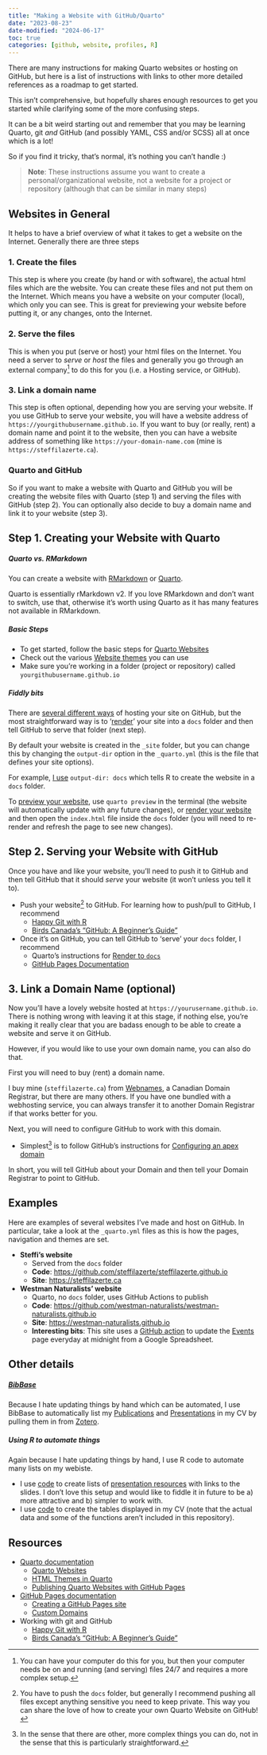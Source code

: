 ```yaml
---
title: "Making a Website with GitHub/Quarto"
date: "2023-08-23"
date-modified: "2024-06-17"
toc: true
categories: [github, website, profiles, R]
---
```


There are many instructions for making Quarto websites or hosting on GitHub, but
here is a list of instructions with links to other more detailed references as
a roadmap to get started. 

This isn't comprehensive, but hopefully shares enough resources to get you started while clarifying some of the more confusing steps. 

It can be a bit weird starting out and remember that you may be learning Quarto, git *and* GitHub (and possibly YAML, CSS and/or SCSS) all at once which is a lot!

So if you find it tricky, that's normal, it's nothing you can't handle :)


> **Note**: These instructions assume you want to create a personal/organizational website,
> not a website for a project or repository (although that can be similar in many steps)


## Websites in General

It helps to have a brief overview of what it takes to get a website on the Internet.
Generally there are three steps

### 1. Create the files

This step is where you create (by hand or with software), the actual html files
which are the website. You can create these files and not put them on the Internet.
Which means you have a website on your computer (local), which only you can see.
This is great for previewing your website before putting it, or any changes, onto the Internet.

### 2. Serve the files

This is when you put (serve or host) your html files on the Internet. 
You need a server to *serve* or *host* the files and generally you go through 
an external company[^1] to do this for you (i.e. a Hosting service, or GitHub). 

[^1]: You can have your computer do this for you, but then your computer needs
be on and running (and serving) files 24/7 and requires a more complex setup.

### 3. Link a domain name

This step is often optional, depending how you are serving your website.
If you use GitHub to serve your website, you will have a website address of `https://yourgithubusername.github.io`.
If you want to buy (or really, rent) a domain name and point it to the website,
then you can have a website address of something like `https://your-domain-name.com`
(mine is `https://steffilazerte.ca`). 

### Quarto and GitHub

So if you want to make a website with Quarto and GitHub you will be 
creating the website files with Quarto (step 1) and serving the files with GitHub (step 2).
You can optionally also decide to buy a domain name and link it to your website (step 3). 


## Step 1. Creating your Website with Quarto

##### Quarto vs. RMarkdown

You can create a website with [RMarkdown](https://bookdown.org/yihui/rmarkdown/rmarkdown-site.html)
or [Quarto](https://quarto.org/docs/websites/). 

Quarto is essentially rMarkdown v2. If you love RMarkdown and don't want to switch, 
use that, otherwise it's worth using Quarto as it has many features not available in RMarkdown.

##### Basic Steps

- To get started, follow the basic steps for [Quarto Websites](https://quarto.org/docs/websites/)
- Check out the various [Website themes](https://quarto.org/docs/output-formats/html-themes.html) you can use
- Make sure you're working in a folder (project or repository) called `yourgithubusername.github.io`

##### Fiddly bits

There are [several different ways](https://quarto.org/docs/publishing/github-pages.html)
of hosting your site on GitHub, but the
most straightforward way is to '[render](https://quarto.org/docs/websites/#website-render)'
your site into a `docs` folder and then
tell GitHub to serve that folder (next step).

By default your website is created in the `_site` folder, but you can change this by changing the
`output-dir` option in the `_quarto.yml` (this is the file that defines your site options). 

For example, [I use](https://github.com/steffilazerte/steffilazerte.github.io/blob/33a70ef82c522d834d42ab8041452dbd89f8fcd8/_quarto.yml#L3) `output-dir: docs` which tells R to create the website in a `docs` folder.

To [preview your website](https://quarto.org/docs/websites/#website-preview), 
use `quarto preview` in the terminal (the website will automatically update with any future changes), or [render your website](https://quarto.org/docs/websites/#website-render) and then open the `index.html` file inside the `docs` folder 
(you will need to re-render and refresh the page to see new changes).

## Step 2. Serving your Website with GitHub

Once you have and like your website, you'll need to push it to GitHub and then tell
GitHub that it should *serve* your website (it won't unless you tell it to). 

- Push your website[^2] to GitHub. For learning how to push/pull to GitHub, I recommend
  - [Happy Git with R](https://happygitwithr.com/)
  - [Birds Canada's "GitHub: A Beginner's Guide"](https://birdscanada.github.io/BirdsCanada_GitHubGuide/)
- Once it's on GitHub, you can tell GitHub to 'serve' your `docs` folder, 
  I recommend
  - Quarto's instructions for [Render to `docs`](https://quarto.org/docs/publishing/github-pages.html#render-to-docs)
  - [GitHub Pages Documentation](https://docs.github.com/en/pages/getting-started-with-github-pages)

[^2]: You have to push the `docs` folder, but generally I recommend pushing all files except anything sensitive you need to keep private. This way you can share the love of how to create your own Quarto Website on GitHub!

## 3. Link a Domain Name (optional)

Now you'll have a lovely website hosted at `https://yourusername.github.io`. 
There is nothing wrong with leaving it at this stage, if nothing else, you're making it really
clear that you are badass enough to be able to create a website and serve it on GitHub.

However, if you would like to use your own domain name, you can also do that. 

First you will need to buy (rent) a domain name. 

I buy mine (`steffilazerte.ca`) from [Webnames](https://webnames.ca), 
a Canadian Domain Registrar, but there are many others. 
If you have one bundled with a webhosting service, you can always transfer it to another Domain Registrar if that works better for you.

Next, you will need to configure GitHub to work with this domain.

- Simplest[^3] is to follow GitHub's instructions for [Configuring an apex domain](https://docs.github.com/en/pages/configuring-a-custom-domain-for-your-github-pages-site/managing-a-custom-domain-for-your-github-pages-site#configuring-an-apex-domain)

[^3]: In the sense that there are other, more complex things you can do, 
not in the sense that this is particularly straightforward.

In short, you will tell GitHub about your Domain and then tell your Domain Registrar to point to GitHub.

## Examples

Here are examples of several websites I've made and host on GitHub.
In particular, take a look at the `_quarto.yml` files as this is how the pages, 
navigation and themes are set.

- **Steffi's website** 
  - Served from the `docs` folder
  - **Code**: <https://github.com/steffilazerte/steffilazerte.github.io>
  - **Site**: <https://steffilazerte.ca>

- **Westman Naturalists' website** 
  - Quarto, no `docs` folder, uses GitHub Actions to publish
  - **Code**: <https://github.com/westman-naturalists/westman-naturalists.github.io>
  - **Site**: <https://westman-naturalists.github.io>
  - **Interesting bits**: This site uses a [GitHub action](https://github.com/westman-naturalists/westman-naturalists.github.io/blob/master/.github/workflows/render_site.yaml) to update the [Events](https://westman-naturalists.github.io/events.html) page
  everyday at midnight from a Google Spreadsheet.

## Other details

##### [BibBase](https://bibbase.org/)
Because I hate updating things by hand which can be automated, 
I use BibBase to automatically list my [Publications](https://steffilazerte.ca/cv.html) 
and [Presentations](https://steffilazerte.ca/cv.html#presentations) in my CV by
pulling them in from [Zotero](https://www.zotero.org/).

##### Using R to automate things
Again because I hate updating things by hand, I use R code to automate many lists 
on my webiste.

- I use [code](https://github.com/steffilazerte/steffilazerte.github.io/blob/main/presentations.qmd) to create lists
of [presentation resources](https://steffilazerte.ca/presentations.html) with links to the slides. I don't love this setup and 
would like to fiddle it in future to be a) more attractive and b) simpler to work with.
- I use [code](https://github.com/steffilazerte/steffilazerte.github.io/blob/main/cv.qmd) 
to create the tables displayed in my CV (note that the actual data and some of the functions aren't included in this repository).


## Resources

- [Quarto documentation](https://quarto.org/)
  - [Quarto Websites](https://quarto.org/docs/websites/)
  - [HTML Themes in Quarto](https://quarto.org/docs/output-formats/html-themes.html)
  - [Publishing Quarto Websites with GitHub Pages](https://quarto.org/docs/publishing/github-pages.html)
- [GitHub Pages documentation](https://docs.github.com/en/pages)
  - [Creating a GitHub Pages site](https://docs.github.com/en/pages/getting-started-with-github-pages/creating-a-github-pages-site)
  - [Custom Domains](https://docs.github.com/en/pages/configuring-a-custom-domain-for-your-github-pages-site/about-custom-domains-and-github-pages)
- Working with git and GitHub
  - [Happy Git with R](https://happygitwithr.com/)
  - [Birds Canada's "GitHub: A Beginner's Guide"](https://birdscanada.github.io/BirdsCanada_GitHubGuide/)
